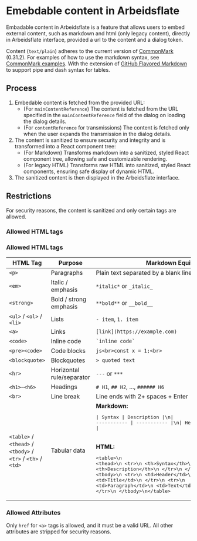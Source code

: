 # Emebdable content in Arbeidsflate

Embadable content in Arbeidsflate is a feature that allows users to embed external content, such as markdown and html (only legacy content), directly in Arbeidsflate interface, provided
a url to the content and a dialog token.

Content (`text/plain`) adheres to the current version of [CommonMark](https://commonmark.org/) (0.31.2).
For examples of how to use the markdown syntax, see [CommonMark examples](https://spec.commonmark.org/0.31.2/spec.json). With the extension of [GitHub Flavored Markdown](https://github.github.com/gfm/) to support pipe and dash syntax for tables.

## Process

1. Embedable content is fetched from the provided URL:
   - (For `mainContentReference`) The content is fetched from the URL specified in the `mainContentReference` field of the dialog on loading the dialog details.
   - (For `contentReference` for transmissions) The content is fetched only when the user expands the transmission in the dialog details.
2. The content is sanitized to ensure security and integrity and is transformed into a React component tree:
   - (For Markdown) Transforms markdown into a sanitized, styled React component tree, allowing safe and customizable rendering.
   - (For legacy HTML) Transforms raw HTML into sanitized, styled React components, ensuring safe display of dynamic HTML.
3. The sanitized content is then displayed in the Arbeidsflate interface.

## Restrictions

For security reasons, the content is sanitized and only certain tags are allowed.

### Allowed HTML tags

### Allowed HTML tags

| HTML Tag                 | Purpose                       | Markdown Equivalent / Example                   |
| ------------------------ | ----------------------------- | ----------------------------------------------- |
| `<p>`                    | Paragraphs                    | Plain text separated by a blank line            |
| `<em>`                   | Italic / emphasis             | `*italic*` or `_italic_`                        |
| `<strong>`               | Bold / strong emphasis        | `**bold**` or `__bold__`                        |
| `<ul>` / `<ol>` / `<li>` | Lists                         | `- item`, `1. item`                             |
| `<a>`                    | Links                         | `[link](https://example.com)`                   |
| `<code>`                 | Inline code                   | `` `inline code` ``                             |
| `<pre><code>`            | Code blocks                   | ```js<br>const x = 1;<br>```                     |
| `<blockquote>`           | Blockquotes                   | `> quoted text`                                 |
| `<hr>`                   | Horizontal rule/separator     | `---` or `***`                                  |
| `<h1>`–`<h6>`            | Headings                      | `# H1`, `## H2`, ..., `###### H6`               |
| `<br>`                   | Line break                    | Line ends with 2+ spaces + Enter                |
| `<table>` / `<thead>` / `<tbody>` / `<tr>` / `<th>` / `<td>` | Tabular data | **Markdown:**<br /><pre>\| Syntax \| Description \|\n\| ----------- \| ----------- \|\n\| Header \| Title \|\n\| Paragraph \| Text \|</pre><br />**HTML:**<br /><pre>&lt;table&gt;\n  &lt;thead&gt;\n    &lt;tr&gt;\n      &lt;th&gt;Syntax&lt;/th&gt;\n      &lt;th&gt;Description&lt;/th&gt;\n    &lt;/tr&gt;\n  &lt;/thead&gt;\n  &lt;tbody&gt;\n    &lt;tr&gt;\n      &lt;td&gt;Header&lt;/td&gt;\n      &lt;td&gt;Title&lt;/td&gt;\n    &lt;/tr&gt;\n    &lt;tr&gt;\n      &lt;td&gt;Paragraph&lt;/td&gt;\n      &lt;td&gt;Text&lt;/td&gt;\n    &lt;/tr&gt;\n  &lt;/tbody&gt;\n&lt;/table&gt;</pre> |

### Allowed Attributes

Only `href` for `<a>` tags is allowed, and it must be a valid URL. All other attributes are stripped for security reasons.

